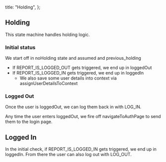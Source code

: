   title: "Holding",
};

## Holding

This state machine handles holding logic.

### Initial status

We start off in <State>noHolding</State> state and <Context stringify>assumed</Context> and <Context stringify>previous_holding</Context>

- If <Event>REPORT_IS_LOGGED_OUT</Event> gets triggered, we end up in <State>loggedOut</State>
- If <Event>REPORT_IS_LOGGED_IN</Event> gets triggered, we end up in <State>loggedIn</State>
  - We also save some user details into context via <Action>assignUserDetailsToContext</Action>

### Logged Out

Once the user is <State>loggedOut</State>, we can log them back in with <Event>LOG_IN</Event>.

Any time the user enters <State>loggedOut</State>, we fire off <Action>navigateToAuthPage</Action> to send them to the login page.

## Logged In

In the initial check, if <Event>REPORT_IS_LOGGED_IN</Event> gets triggered, we end up in <State>loggedIn</State>. From there the user can also log out with <Event>LOG_OUT</Event>.
